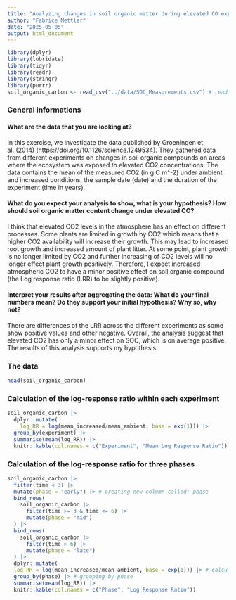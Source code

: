 ```yaml
---
title: "Analyzing changes in soil organic matter during elevated CO experiments"
author: "Fabrice Mettler"
date: "2025-05-05"
output: html_document
---
```

```r
library(dplyr)
library(lubridate)
library(tidyr)
library(readr)
library(stringr)
library(purrr)
soil_organic_carbon <- read_csv("../data/SOC_Measurements.csv") # reading in the data
```

### General informations

#### What are the data that you are looking at?

In this exercise, we investigate the data published by Groeningen et al. (2014) (https://doi.org/10.1126/science.1249534). They gathered data from different experiments on changes in soil organic compounds on areas where the ecosystem was exposed to elevated CO2 concentrations. The data contains the mean of the measured CO2 (in g C m^-2) under ambient and increased conditions, the sample date (date) and the duration of the experiment (time in years). 

#### What do you expect your analysis to show, what is your hypothesis? How should soil organic matter content change under elevated CO?

I think that elevated CO2 levels in the atmosphere has an effect on different processes. Some plants are limited in growth by CO2 which means that a higher CO2 availability will increase their growth. This may lead to increased root growth and increased amount of plant litter. At some point, plant growth is no longer limited by CO2 and further increasing of CO2 levels will no longer effect plant growth positively. Therefore, I expect increased atmospheric CO2 to have a minor positive effect on soil organic compound (the Log response ratio (LRR) to be slightly positive).

#### Interpret your results after aggregating the data: What do your final numbers mean? Do they support your initial hypothesis? Why so, why not?

There are differences of the LRR across the different experiments as some show
positive values and other negative. Overall, the analysis suggest that
elevated CO2 has only a minor effect on SOC, which is on average positive. The results of this analysis supports my hypothesis.

### The data

```r
head(soil_organic_carbon)
```

### Calculation of the log-response ratio within each experiment

```r
soil_organic_carbon |>
  dplyr::mutate(
    log_RR = log(mean_increased/mean_ambient, base = exp(1))) |>
  group_by(experiment) |>
  summarise(mean(log_RR)) |>
  knitr::kable(col.names = c("Experiment", "Mean Log Response Ratio"))
```

### Calculation of the log-response ratio for three phases

```r
soil_organic_carbon |>
  filter(time < 3) |> 
  mutate(phase = "early") |> # creating new column called: phase
  bind_rows(
    soil_organic_carbon |>
      filter(time >= 3 & time <= 6) |>
      mutate(phase = "mid")
  ) |> 
  bind_rows(
    soil_organic_carbon |>
      filter(time > 6) |>
      mutate(phase = "late")
  ) |>
  dplyr::mutate(
  log_RR = log(mean_increased/mean_ambient, base = exp(1))) |> # calculate log rr
  group_by(phase) |> # grouping by phase
  summarise(mean(log_RR)) |>
  knitr::kable(col.names = c("Phase", "Log Response Ratio"))

```





